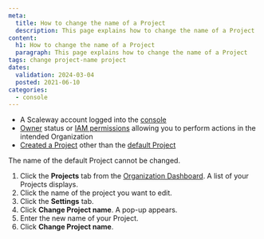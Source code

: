 ```yaml
---
meta:
  title: How to change the name of a Project
  description: This page explains how to change the name of a Project
content:
  h1: How to change the name of a Project
  paragraph: This page explains how to change the name of a Project
tags: change project-name project
dates:
  validation: 2024-03-04
  posted: 2021-06-10
categories:
  - console
---
```


<Macro id="requirements" />

- A Scaleway account logged into the [console](https://console.scaleway.com)
- [Owner](/identity-and-access-management/iam/concepts/#owner) status or [IAM permissions](/identity-and-access-management/iam/concepts/#permission) allowing you to perform actions in the intended Organization
- [Created a Project](/identity-and-access-management/organizations-and-projects/how-to/create-a-project) other than the [default Project](/identity-and-access-management/organizations-and-projects/concepts/#default-project)

<Message type="important">
  The name of the default Project cannot be changed.
</Message>

1. Click the **Projects** tab from the [Organization Dashboard](https://console.scaleway.com/organization). A list of your Projects displays.
2. Click the name of the project you want to edit.
3. Click the **Settings** tab.
4. Click **Change Project name**. A pop-up appears.
5. Enter the new name of your Project.
6. Click **Change Project name**.


